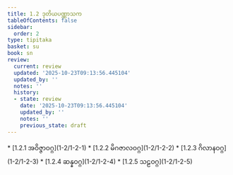 ```yaml
---
title: 1.2 ဒုတိယပဏ္ဏာသက
tableOfContents: false
sidebar:
  order: 2
type: tipitaka
basket: su
book: sn
review:
  current: review
  updated: '2025-10-23T09:13:56.445104'
  updated_by: ''
  notes: ''
  history:
  - state: review
    date: '2025-10-23T09:13:56.445104'
    updated_by: ''
    notes: ''
    previous_state: draft
---
```



<ReviewStatus review={frontmatter.review} showDetails={true} />

<HypothesisAnnotation frontmatter={frontmatter} />

<DynamicBreadcrumb />



<TableOfContents book="sn" section="1.2">
* [1.2.1 အဝိဇ္ဇာဝဂ္ဂ](1-2/1-2-1)
* [1.2.2 မိဂဇာလဝဂ္ဂ](1-2/1-2-2)
* [1.2.3 ဂိလာနဝဂ္ဂ](1-2/1-2-3)
* [1.2.4 ဆန္နဝဂ္ဂ](1-2/1-2-4)
* [1.2.5 သဠဝဂ္ဂ](1-2/1-2-5)
</TableOfContents>